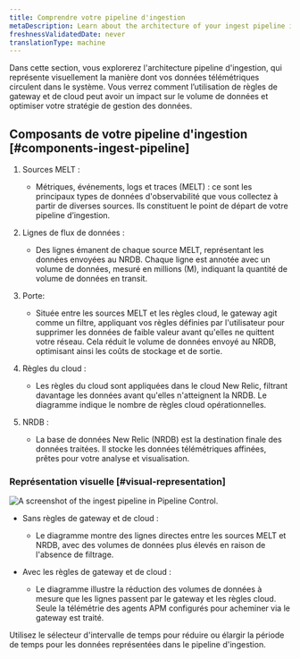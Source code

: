 ```yaml
---
title: Comprendre votre pipeline d'ingestion
metaDescription: Learn about the architecture of your ingest pipeline in New Relic.
freshnessValidatedDate: never
translationType: machine
---
```


Dans cette section, vous explorerez l'architecture pipeline d'ingestion, qui représente visuellement la manière dont vos données télémétriques circulent dans le système. Vous verrez comment l’utilisation de règles de gateway et de cloud peut avoir un impact sur le volume de données et optimiser votre stratégie de gestion des données.

## Composants de votre pipeline d'ingestion [#components-ingest-pipeline]

1. Sources MELT :

   * Métriques, événements, logs et traces (MELT) : ce sont les principaux types de données d'observabilité que vous collectez à partir de diverses sources. Ils constituent le point de départ de votre pipeline d’ingestion.

2. Lignes de flux de données :

   * Des lignes émanent de chaque source MELT, représentant les données envoyées au NRDB. Chaque ligne est annotée avec un volume de données, mesuré en millions (M), indiquant la quantité de volume de données en transit.

3. Porte:

   * Située entre les sources MELT et les règles cloud, le gateway agit comme un filtre, appliquant vos règles définies par l'utilisateur pour supprimer les données de faible valeur avant qu'elles ne quittent votre réseau. Cela réduit le volume de données envoyé au NRDB, optimisant ainsi les coûts de stockage et de sortie.

4. Règles du cloud :

   * Les règles du cloud sont appliquées dans le cloud New Relic, filtrant davantage les données avant qu'elles n'atteignent la NRDB. Le diagramme indique le nombre de règles cloud opérationnelles.

5. NRDB :

   * La base de données New Relic (NRDB) est la destination finale des données traitées. Il stocke les données télémétriques affinées, prêtes pour votre analyse et visualisation.

### Représentation visuelle [#visual-representation]

<img title="Ingest pipeline" alt="A screenshot of the ingest pipeline in Pipeline Control." src="/images/ingest-pipeline.webp" />

* Sans règles de gateway et de cloud :

  * Le diagramme montre des lignes directes entre les sources MELT et NRDB, avec des volumes de données plus élevés en raison de l'absence de filtrage.

* Avec les règles de gateway et de cloud :

  * Le diagramme illustre la réduction des volumes de données à mesure que les lignes passent par le gateway et les règles cloud. Seule la télémétrie des agents APM configurés pour acheminer via le gateway est traité.

<Callout variant="tip">
  Utilisez le sélecteur d'intervalle de temps pour réduire ou élargir la période de temps pour les données représentées dans le pipeline d'ingestion.
</Callout>